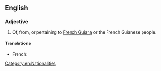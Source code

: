 ==English==

===Adjective===
{{en-adj|-}}

# Of, from, or pertaining to [[French Guiana]] or the French Guianese people.

====Translations====
{{trans-top|from French Guiana}}
* French: {{t+|fr|guyanais}}
{{trans-mid}}
{{trans-bottom}}

[[Category:en:Nationalities]]